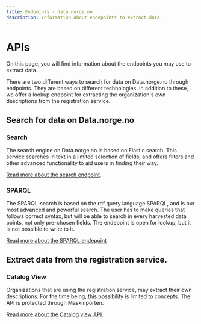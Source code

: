 ```yaml
---
title: Endpoints - data.norge.no
description: Information about endepoints to extract data.
---
```


# APIs

<Ingress size='xs'>On this page, you will find information about the endpoints you may use to extract data.</Ingress>

There are two different ways to search for data on Data.norge.no through endpoints. They are based on different technologies. In addition to these, we offer a lookup endpoint for extracting the organization's own descriptions from the registration service. 

## Search for data on Data.norge.no

### Search

The search engine on Data.norge.no is based on Elastic search. This service searches in text in a limited selection of fields, and offers filters and other advanced functionality to aid users in finding their way.

[Read more about the search endpoint](/docs/technical-documentation/endpoints/search).

### SPARQL

The SPARQL-search is based on the rdf query language SPARQL, and is our most advanced and powerful search. The user has to make queries that follows correct syntax, but will be able to search in every harvested data points, not only pre-chosen fields. The endepoint is open for lookup, but it is not possible to write to it.

[Read more about the SPARQL endepoint](/docs/technical-documentation/endpoints/sparql)

## Extract data from the registration service. 

### Catalog View

Organizations that are using the registration service, may extract their own descriptions. For the time being, this possibility is limited to concepts. The API is protected through Maskinporten. 

[Read more about the Catalog view API](/docs/technical-documentation/endpoints/catalog-view).